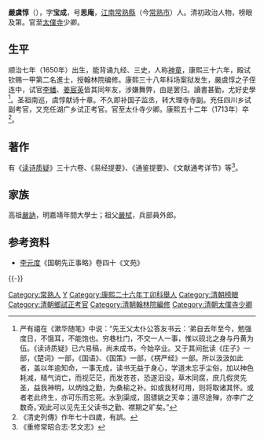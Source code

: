 {{明清人物信息框
| 姓名 = 嚴虞惇
| 原名 =
| 圖片名稱 = 嚴虞惇.jpg
| 圖片大小 = 220px
| 圖片說明 = 《严虞惇苏州石刻像》，清孔继尧绘，石蕴玉正书赞，谭松坡镌，刻于1827（清道光七年），为《沧浪亭五百名贤像》之一
| 最高職務 = 中憲大夫太僕寺少卿
| 國家 = 大清
| 爵位 =
| 籍貫 = [[江南省|江南]][[常熟縣|常熟縣]]
| 族裔 = 漢族
| 旗籍 = 
| 字號 = 字宝成，号思庵
| 室名 = 
| 諡號 = 
| 出生日期 = 顺治七年（1650年）
| 出生地點 = 
| 逝世日期 = 康熙五十二年（1713年）
| 逝世地點 = 
| 墓葬 =
| 配偶 =
| 親屬 = （高祖）[[嚴訥|嚴訥]]<br>（祖父）[[嚴栻|嚴栻]]
| 出身 = 
*康熙二十六年丁卯科舉人
*康熙三十六年丁丑科進士及第
| 經歷 = 
| 著作 =
}}

'''嚴虞惇'''（{{bd|1650年||1713年||Yan}}），字'''宝成'''，号'''思庵'''，[[江南省|江南]][[常熟縣|常熟縣]]（今[[常熟市|常熟市]]）人。清初政治人物，榜眼及第。官至[[太僕寺|太僕寺]]少卿。

==生平==
顺治七年（1650年）出生，能背诵九经、三史，人称[[神童|神童]]，康熙三十六年，殿试钦赐一甲第二名進士，授翰林院编修。康熙三十八年科场案狱发生，嚴虞惇之子侄连中，试官[[李蟠|李蟠]]、[[姜宸英|姜宸英]]皆其同年友，涉嫌舞弊，由是罢归。讀書甚勤，尤好史學<ref>严有禧在《漱华随笔》中说：“先王父太仆公答友书云：‘弟自去年至今，勉强度日，不饿耳，不能饱也。穷巷杜门，不交一人一事，惟以砚北之身与丹黄为伍。《读诗质疑》已六易稿，尚未成书，今始卒业。又于其间批读《庄子》一部，《楚词》一部，《国语》、《国策》一部，《楞严经》一部。所以汲汲如此者，盖以年逾知命，一事无成，读书无益于身心，学道未忘乎尘俗，加以神色耗减，精气消亡，而视茫茫，而发苍苍，恐遂汨没，草木同腐，庶几假灵先圣，益我神明，以炳烛之勤，为桑榆之补。如或我材可用，则将取诸其怀。或者老此终生，亦可乐而忘死。水到渠成，固骠姚之天幸；道尽途殚，亦李广之数奇。’观此可以见先王父读书之勤、襟期之旷矣。”</ref>。圣祖南巡，虞惇献诗十章。不久即补国子监丞，转大理寺寺副。充任四川乡试副考官，又充任湖广乡试正考官。官至太仆寺少卿。康熙五十二年（1713年）卒<ref>《清史列傳》作年七十四歲，有誤。</ref>。

==著作==
有《[[读诗质疑|读诗质疑]]》三十六卷、《易经提要》、《通鉴提要》、《文献通考详节》等<ref>《重修常昭合志·艺文志》</ref>。

==家族==
高祖[[嚴訥|嚴訥]]，明嘉靖年間大學士；祖父[[嚴栻|嚴栻]]，兵部員外郎。

== 参考资料 ==
{{reflist}}
*[[李元度|李元度]]《国朝先正事略》卷四十《文苑》

{{-}}
{{康熙三十六年丁丑科殿試金榜}}

{{Authority control}}

{{DEFAULTSORT:Yan嚴}}
[[Category:常熟人|Category:常熟人]]
[[Category:严姓|Y]]
[[Category:康熙二十六年丁卯科舉人|Category:康熙二十六年丁卯科舉人]]
[[Category:清朝榜眼|Category:清朝榜眼]]
[[Category:清朝鄉試正考官|Category:清朝鄉試正考官]]
[[Category:清朝翰林院編修|Category:清朝翰林院編修]]
[[Category:清朝太僕寺少卿|Category:清朝太僕寺少卿]]